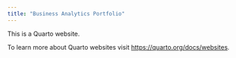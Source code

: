 ```yaml
---
title: "Business Analytics Portfolio"
---
```


This is a Quarto website.

To learn more about Quarto websites visit <https://quarto.org/docs/websites>.

